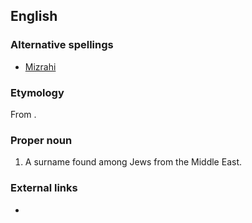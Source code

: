 ==English==
===Alternative spellings===
* [[Mizrahi]]
===Etymology===
From {{etyl|he}} {{term|מזרחי||eastern, easterner|sc=Hebr|tr=mizrakhí}}.

===Proper noun===
{{en-proper noun}}

# A surname found among Jews from the Middle East.

===External links===
* {{projectlink|pedia}}